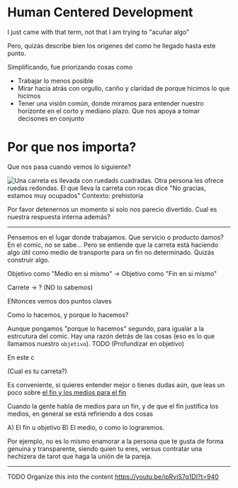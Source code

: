 
# Human Centered Development

I just came with that term, not that I am trying to "acuñar algo"

Pero, quizás describe bien los origenes del como he llegado hasta este punto.

Simplificando, fue priorizando cosas como
- Trabajar lo menos posible
- Mirar hacia atrás con orgullo, cariño y claridad de porque hicimos lo que hicimos
- Tener una visión común, donde miramos para entender nuestro horizonte en el corto y mediano plazo. Que nos apoya a tomar decisones en conjunto

# Por que nos importa?

Que nos pasa cuando vemos lo siguiente?

![Una carreta es llevada con ruedads cuadradas. Otra persona les ofrece ruedas redondas. El que lleva la carreta con rocas dice "No gracias, estamos muy ocupados" Contexto: prehistoria](./images/wheels.png)

Por favor detenernos un momento si solo nos parecio divertido. Cual es nuestra respuesta interna además?


---

Pensemos en el lugar donde trabajamos. Que servicio o producto damos? En el comic, no se sabe... Pero se entiende que la carreta está haciendo algo útil como medio de transporte para un fin no determinado. Quizás construir algo.

Objetivo como "Medio en si mismo" -> Objetivo como "Fin en si mismo"


Carrete -> ? (NO lo sabemos)


ENtonces vemos dos puntos claves

Como lo hacemos, y porque lo hacemos?

Aunque pongamos "porque lo hacemos" segundo, para igualar a la estrcutura del comic. Hay una razón detrás de las cosas (eso es lo que llamamos nuestro `objetivo`). TODO (Profundizar en objetivo)




En este c

(Cual es tu carreta?)

Es conveniente, si quieres entender mejor o tienes dudas aún, que leas un poco sobre [el fin y los medios para el fin](./blog/means-and-ends)

Cuando la gente habla de medios para un fin, y de que el fin justifica los medios, en general se está refiriendo a dos cosas

A) El fin u objetivo
B) El medio, o como lo lograremos.

Por ejemplo, no es lo mismo enamorar a la persona que te gusta de forma genuina y transparente, siendo quien tu eres, versus
contratar una hechizera de tarot que haga la unión de la pareja.

--- 
TODO
Organize this into the content
https://youtu.be/ipRvjS7q1DI?t=940